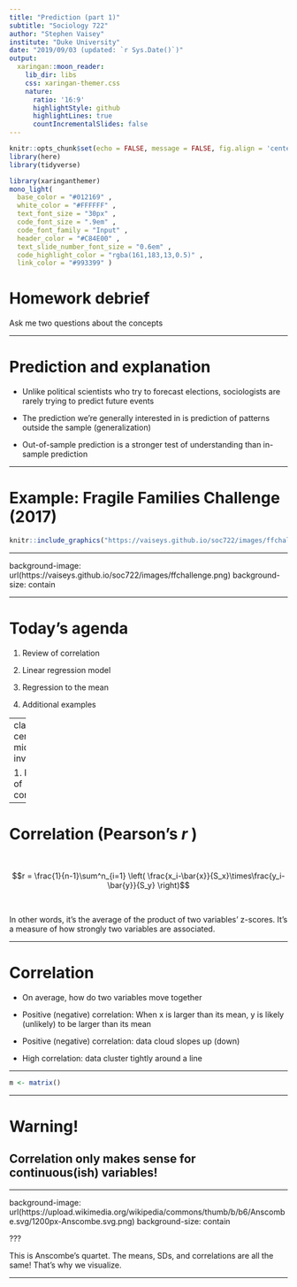 ```yaml
---
title: "Prediction (part 1)"
subtitle: "Sociology 722"
author: "Stephen Vaisey"
institute: "Duke University"
date: "2019/09/03 (updated: `r Sys.Date()`)"
output:
  xaringan::moon_reader:
    lib_dir: libs
    css: xaringan-themer.css
    nature:
      ratio: '16:9'
      highlightStyle: github
      highlightLines: true
      countIncrementalSlides: false
---
```


```r
knitr::opts_chunk$set(echo = FALSE, message = FALSE, fig.align = 'center', fig.width = 8, fig.height = 5 , dev = 'svg')
library(here)
library(tidyverse)

```

```r
library(xaringanthemer)
mono_light(
  base_color = "#012169" ,
  white_color = "#FFFFFF" ,
  text_font_size = "30px" ,
  code_font_size = ".9em" ,
  code_font_family = "Input" ,
  header_color = "#C84E00" ,
  text_slide_number_font_size = "0.6em" ,
  code_highlight_color = "rgba(161,183,13,0.5)" ,
  link_color = "#993399" )

```


# Homework debrief

Ask me two questions about the concepts

---

# Prediction and explanation

- Unlike political scientists who try to forecast elections, sociologists are 
rarely trying to predict future events

- The prediction we’re generally interested in is prediction of patterns 
outside the sample (generalization)

- Out-of-sample prediction is a stronger test of understanding than in-sample prediction

---

# Example: Fragile Families Challenge (2017)

```r
knitr::include_graphics("https://vaiseys.github.io/soc722/images/ffchallenge.png")

```

---

background-image: url(https://vaiseys.github.io/soc722/images/ffchallenge.png)
background-size: contain

---

# Today's agenda

1. Review of correlation

2. Linear regression model

3. Regression to the mean

4. Additional examples

---
class: center, middle, inverse

1. Review of correlation

---

# Correlation (Pearson's _r_ )

$~$

$$r = \frac{1}{n-1}\sum^n_{i=1} \left( \frac{x_i-\bar{x}}{S_x}\times\frac{y_i-\bar{y}}{S_y} \right)$$

$~$

In other words, it's the average of the product of two variables' z-scores. It's a measure of how strongly two variables are associated.

---

# Correlation

- On average, how do two variables move together

- Positive (negative) correlation: When x is larger than its mean, y is likely (unlikely) to be larger than its mean

- Positive (negative) correlation: data cloud slopes up (down)

- High correlation: data cluster tightly around a line

---

```r
m <- matrix()

```




---

# Warning! 

## Correlation only makes sense for continuous(ish) variables!


---

background-image: url(https://upload.wikimedia.org/wikipedia/commons/thumb/b/b6/Anscombe.svg/1200px-Anscombe.svg.png)
background-size: contain

???

This is Anscombe's quartet. The means, SDs, and correlations are all the same! That's why we visualize.

---





